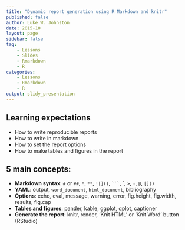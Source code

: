 ```yaml
---
title: "Dynamic report generation using R Markdown and knitr"
published: false
author: Luke W. Johnston
date: 2015-10
layout: page
sidebar: false
tag:
    - Lessons
    - Slides
    - Rmarkdown
    - R
categories:
    - Lessons
    - Rmarkdown
    - R
output: slidy_presentation
---
```


## Learning expectations ##

- How to write reproducible reports
- How to write in markdown
- How to set the report options
- How to make tables and figures in the report

## 5 main concepts: ##

- **Markdown syntax**: `#` or `##`, `*`, `**`, `![]()`, ` ``` `, \`, `>`, `-`,
`@`, `[]()`
- **YAML**: output, `word_document`, `html_document`, bibliography
- **Options**: echo, eval, message, warning, error, fig.height, fig.width,
results, fig.cap
- **Tables and figures**: pander, kable, ggplot, qplot, captioner
- **Generate the report**: knitr, render, 'Knit HTML' or 'Knit Word' button
(RStudio)
    
